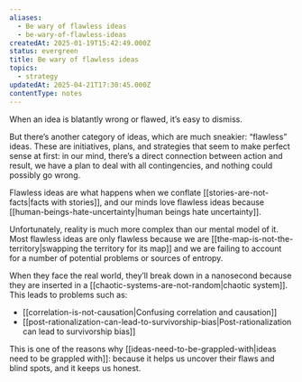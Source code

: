 ```yaml
---
aliases:
  - Be wary of flawless ideas
  - be-wary-of-flawless-ideas
createdAt: 2025-01-19T15:42:49.000Z
status: evergreen
title: Be wary of flawless ideas
topics:
  - strategy
updatedAt: 2025-04-21T17:30:45.000Z
contentType: notes
---
```

When an idea is blatantly wrong or flawed, it’s easy to dismiss.

But there’s another category of ideas, which are much sneakier: “flawless” ideas. These are initiatives, plans, and strategies that seem to make perfect sense at first: in our mind, there’s a direct connection between action and result, we have a plan to deal with all contingencies, and nothing could possibly go wrong.

Flawless ideas are what happens when we conflate [[stories-are-not-facts|facts with stories]], and our minds love flawless ideas because [[human-beings-hate-uncertainty|human beings hate uncertainty]].

Unfortunately, reality is much more complex than our mental model of it. Most flawless ideas are only flawless because we are [[the-map-is-not-the-territory|swapping the territory for its map]] and we are failing to account for a number of potential problems or sources of entropy.

When they face the real world, they’ll break down in a nanosecond because they are inserted in a [[chaotic-systems-are-not-random|chaotic system]]. This leads to problems such as:

- [[correlation-is-not-causation|Confusing correlation and causation]]
- [[post-rationalization-can-lead-to-survivorship-bias|Post-rationalization can lead to survivorship bias]]

This is one of the reasons why [[ideas-need-to-be-grappled-with|ideas need to be grappled with]]: because it helps us uncover their flaws and blind spots, and it keeps us honest.
